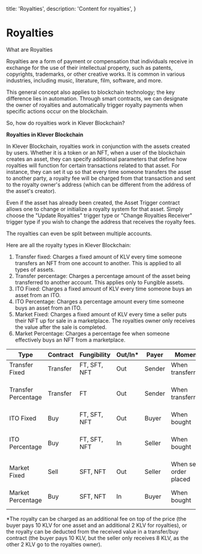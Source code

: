   title: 'Royalties',
  description: 'Content for royalties',
}

# Royalties

What are Royalties

Royalties are a form of payment or compensation that individuals receive in exchange for the use of their intellectual property, such as patents, copyrights, trademarks, or other creative works. It is common in various industries, including music, literature, film, software, and more.

This general concept also applies to blockchain technology; the key difference lies in automation. Through smart contracts, we can designate the owner of royalties and automatically trigger royalty payments when specific actions occur on the blockchain.

So, how do royalties work in Klever Blockchain?

**Royalties in Klever Blockchain**

In Klever Blockchain, royalties work in conjunction with the assets created by users. Whether it is a token or an NFT, when a user of the blockchain creates an asset, they can specify additional parameters that define how royalties will function for certain transactions related to that asset. For instance, they can set it up so that every time someone transfers the asset to another party, a royalty fee will be charged from that transaction and sent to the royalty owner's address (which can be different from the address of the asset's creator).

Even if the asset has already been created, the Asset Trigger contract allows one to change or initialize a royalty system for that asset. Simply choose the "Update Royalties" trigger type or "Change Royalties Receiver" trigger type if you wish to change the address that receives the royalty fees.

The royalties can even be split between multiple accounts.

Here are all the royalty types in Klever Blockchain:

1. Transfer fixed: Charges a fixed amount of KLV every time someone transfers an NFT from one account to another. This is applied to all types of assets.
2. Transfer percentage: Charges a percentage amount of the asset being transferred to another account. This applies only to Fungible assets.
3. ITO Fixed: Charges a fixed amount of KLV every time someone buys an asset from an ITO.
4. ITO Percentage: Charges a percentage amount every time someone buys an asset from an ITO.
5. Market Fixed: Charges a fixed amount of KLV every time a seller puts their NFT up for sale in a marketplace. The royalties owner only receives the value after the sale is completed.
6. Market Percentage: Charges a percentage fee when someone effectively buys an NFT from a marketplace.

| Type                | Contract | Fungibility     | Out/In\* | Payer  | Moment                 | Currency                          |
| ------------------- | -------- | --------------- | -------- | ------ | ---------------------- | --------------------------------- |
| Transfer Fixed      | Transfer | FT, SFT, NFT | Out      | Sender | When transferred       | KLV                               |
| Transfer Percentage | Transfer |  FT         | Out      | Sender | When transferred       | Currency of the transferred asset |
| ITO Fixed           | Buy      | FT, SFT, NFT | Out      | Buyer  | When bought            | KLV                               |
| ITO Percentage      | Buy      | FT, SFT, NFT | In       | Seller | When bought            | Currency of the token price       |
| Market Fixed        | Sell     | SFT, NFT             | Out      | Seller | When sell order placed | KLV                               |
| Market Percentage   | Buy      | SFT, NFT             | In       | Buyer  | When bought            | Currency of the NFT price         |

\*The royalty can be charged as an additional fee on top of the price (the buyer pays 10 KLV for one asset and an additional 2 KLV for royalties), or the royalty can be deducted from the received value in a transfer/buy contract (the buyer pays 10 KLV, but the seller only receives 8 KLV, as the other 2 KLV go to the royalties owner).
